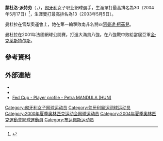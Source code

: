 {{eastern name order|[[匈牙利语|匈牙利语]]}}
'''蒙杜洛·派特劳'''（{{lang-hu|'''Mandula Petra'''}}，{{bd|1978年|1月17日|catIdx=Mandula}}），[[匈牙利|匈牙利]]女子职业網球選手，生涯單打最高排名為30（2004年5月17日）<ref>{{Cite web |url=http://www.sonyericssonwtatour.com/page/Player/Stats/0,,12781~5387,00.html |title=存档副本 |access-date=2010-01-08 |archive-date=2010-05-26 |archive-url=https://web.archive.org/web/20100526005719/http://www.sonyericssonwtatour.com/page/Player/Stats/0,,12781~5387,00.html |dead-url=no }}</ref>，生涯雙打最高排名為13（2003年5月5日）。

曼杜拉在雪梨奧運會上，她在第一輪擊敗南非名將四[[阿曼達·柯茲兒|阿曼達·柯茲兒]]。

曼杜拉在2001年法國網球公開賽，打進大滿貫八強，在八強戰中敗給當屆亞軍[[金·克莱斯特尔斯|金·克莱斯特尔斯]]。

== 參考資料 ==
<references/>

== 外部連結 ==
* {{WTA|5387}}
* {{ITF Profile|id=20004422}}
* [http://www.fedcup.com/en/players/player/profile.aspx?playerid=20004422 Fed Cup - Player profile - Petra MANDULA (HUN)] {{Wayback|url=http://www.fedcup.com/en/players/player/profile.aspx?playerid=20004422 |date=20160304064804 }}

{{Authority control}}
{{DEFAULTSORT:Mandula, Petra}}
[[Category:匈牙利女子网球运动员|Category:匈牙利女子网球运动员]]
[[Category:匈牙利奥运网球运动员|Category:匈牙利奥运网球运动员]]
[[Category:2000年夏季奥林匹克运动会网球运动员|Category:2000年夏季奥林匹克运动会网球运动员]]
[[Category:2004年夏季奧林匹克運動會網球運動員|Category:2004年夏季奧林匹克運動會網球運動員]]
[[Category:布达佩斯运动员|Category:布达佩斯运动员]]